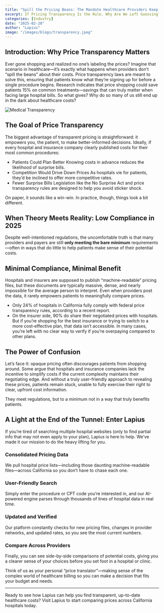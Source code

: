 ```yaml
---
title: "Spill the Pricing Beans: The Mandate Healthcare Providers Keep Skirting"
excerpt: If Pricing Transparency Is the Rule, Why Are We Left Guessing? And What You Can Do While Providers Catch Up. 
categories: [Industry] 
date: "2025-02-20"
author: "Lapius"
image: "/images/blogs/transparency.jpeg"
---
```


## Introduction: Why Price Transparency Matters

Ever gone shopping and realized no one’s labeling the prices? Imagine that scenario in healthcare—it’s exactly what happens when providers don’t “spill the beans” about their costs. Price transparency laws are meant to solve this, ensuring that patients know what they’re signing up for before a single procedure begins. Research indicates that price shopping could save patients 15% on common treatments—savings that can truly matter when facing large hospital bills. So what gives? Why do so many of us still end up in the dark about healthcare costs?

<img src="/images/blogs/transparency.jpeg" alt="Medical Transparency" className="mx-auto my-4 rounded-lg  max-w-[400px]" />

## The Goal of Price Transparency

The biggest advantage of transparent pricing is straightforward: it empowers you, the patient, to make better-informed decisions. Ideally, if every hospital and insurance company clearly published costs for their most common procedures:

- Patients Could Plan Better
Knowing costs in advance reduces the likelihood of surprise bills.
- Competition Would Drive Down Prices
As hospitals vie for patients, they’d be inclined to offer more competitive rates.
- Fewer Surprise Bills
Legislation like the No Surprise Act and price transparency rules are designed to help you avoid sticker shock.

On paper, it sounds like a win-win. In practice, though, things look a bit different.

## When Theory Meets Reality: Low Compliance in 2025

Despite well-intentioned regulations, the uncomfortable truth is that many providers and payers are still **only meeting the bare minimum** requirements—often in ways that do little to help patients make sense of their potential costs.

## Minimal Compliance, Minimal Benefit

Hospitals and insurers are supposed to publish “machine-readable” pricing files, but these documents are typically massive, dense, and nearly impossible for the average person to interpret. Even when providers post the data, it rarely empowers patients to meaningfully compare prices.

- Only 24% of hospitals in California fully comply with federal price transparency rules, according to a recent report.
- On the insurer side, 90% do share their negotiated prices with hospitals. But if you’re shopping for the best insurance or trying to switch to a more cost-effective plan, that data isn’t accessible. In many cases, you’re left with no clear way to verify if you’re overpaying compared to other plans.

## The Power of Confusion

Let’s face it: opaque pricing often discourages patients from shopping around. Some argue that hospitals and insurance companies lack the incentive to simplify costs if the current complexity maintains their negotiating edge. And without a truly user-friendly approach to revealing these prices, patients remain stuck, unable to fully exercise their right to clear, upfront cost information.

They meet regulations, but to a minimum not in a way that truly benefits patients.

## A Light at the End of the Tunnel: Enter Lapius

If you’re tired of searching multiple hospital websites (only to find partial info that may not even apply to your plan), Lapius is here to help. We’ve made it our mission to do the heavy lifting for you.

### Consolidated Pricing Data

We pull hospital price lists—including those daunting machine-readable files—across California so you don’t have to chase each one.

### User-Friendly Search

Simply enter the procedure or CPT code you’re interested in, and our AI-powered engine parses through thousands of lines of hospital data in real time.

### Updated and Verified

Our platform constantly checks for new pricing files, changes in provider networks, and updated rates, so you see the most current numbers.

### Compare Across Providers

Finally, you can see side-by-side comparisons of potential costs, giving you a clearer sense of your choices before you set foot in a hospital or clinic.

Think of us as your personal “price translator”—making sense of the complex world of healthcare billing so you can make a decision that fits your budget and needs.

---

Ready to see how Lapius can help you find transparent, up-to-date healthcare costs?
Visit Lapius to start comparing prices across California hospitals today.
 